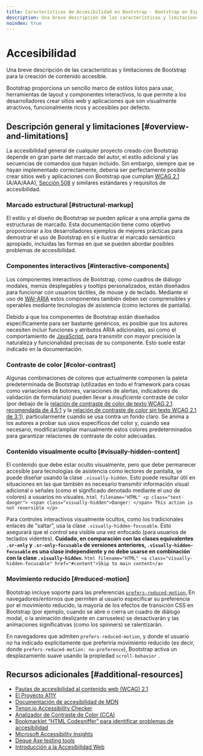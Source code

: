 ```yaml
---
title: Características de Accesibilidad en Bootstrap · Bootstrap en Español v5.3
description: Una breve descripción de las características y limitaciones de Bootstrap para la creación de contenido accesible.
noindex: true
---
```


# Accesibilidad

Una breve descripción de las características y limitaciones de Bootstrap para la creación de contenido accesible.

Bootstrap proporciona un sencillo marco de estilos listos para usar, herramientas de layout y componentes interactivos, lo que permite a los desarrolladores crear sitios web y aplicaciones que son visualmente atractivos, funcionalmente ricos y accesibles por defecto.

<MainBanner />

## Descripción general y limitaciones [#overview-and-limitations]

La accesibilidad general de cualquier proyecto creado con Bootstrap depende en gran parte del marcado del autor, el estilo adicional y las secuencias de comandos que hayan incluido. Sin embargo, siempre que se hayan implementado correctamente, debería ser perfectamente posible crear sitios web y aplicaciones con Bootstrap que cumplan [WCAG 2.1](https://www.w3.org/TR/WCAG/) (A/AA/AAA), [Sección 508](https://www.section508.gov/) y similares estándares y requisitos de accesibilidad.

### Marcado estructural [#structural-markup]

El estilo y el diseño de Bootstrap se pueden aplicar a una amplia gama de estructuras de marcado. Esta documentación tiene como objetivo proporcionar a los desarrolladores ejemplos de mejores prácticas para demostrar el uso de Bootstrap en sí e ilustrar el marcado semántico apropiado, incluidas las formas en que se pueden abordar posibles problemas de accesibilidad.

### Componentes interactivos [#interactive-components]

Los componentes interactivos de Bootstrap, como cuadros de diálogo modales, menús desplegables y tooltips personalizados, están diseñados para funcionar con usuarios táctiles, de mouse y de teclado. Mediante el uso de [WAI-ARIA](https://www.w3.org/WAI/standards-guidelines/aria/) estos componentes también deben ser comprensibles y operables mediante tecnologías de asistencia (como lectores de pantalla).

Debido a que los componentes de Bootstrap están diseñados específicamente para ser bastante genéricos, es posible que los autores necesiten incluir funciones y atributos ARIA adicionales, así como el comportamiento de [JavaScript](https://esdocu.dev/javascript), para transmitir con mayor precisión la naturaleza y funcionalidad precisas de su componente. Esto suele estar indicado en la documentación.

### Contraste de color [#color-contrast]

Algunas combinaciones de colores que actualmente componen la paleta predeterminada de Bootstrap (utilizadas en todo el framework para cosas como variaciones de botones, variaciones de alertas, indicadores de validación de formularios) pueden llevar a _insuficiente_ contraste de color (por debajo de la [relación de contraste de color de texto WCAG 2.1 recomendada de 4.5:1](https://www.w3.org/TR/WCAG/#contrast-minimum) y la [relación de contraste de color sin texto WCAG 2.1 de 3:1](https://www.w3.org/TR/WCAG/#non-text-contrast)), particularmente cuando se usa contra un fondo claro. Se anima a los autores a probar sus usos específicos del color y, cuando sea necesario, modificar/ampliar manualmente estos colores predeterminados para garantizar relaciones de contraste de color adecuadas.

### Contenido visualmente oculto [#visually-hidden-content]

El contenido que debe estar oculto visualmente, pero que debe permanecer accesible para tecnologías de asistencia como lectores de pantalla, se puede diseñar usando la clase `.visually-hidden`. Esto puede resultar útil en situaciones en las que también es necesario transmitir información visual adicional o señales (como el significado denotado mediante el uso de colores) a usuarios no visuales.
    ```html filename="HTML"
    <p class="text-danger">
      <span class="visually-hidden">Danger: </span>
      This action is not reversible
    </p>
    ```

Para controles interactivos visualmente ocultos, como los tradicionales enlaces de "saltar", usa la clase `.visually-hidden-focusable`. Esto asegurará que el control sea visible una vez enfocado (para usuarios de teclados videntes). **Cuidado, en comparación con las clases equivalentes `.sr-only` y `.sr-only-focusable` de versiones anteriores, `.visually-hidden-focusable` es una clase independiente y no debe usarse en combinación con la clase `.visually-hidden`.**
    ```html filename="HTML"
    <a class="visually-hidden-focusable" href="#content">Skip to main content</a>
    ```

### Movimiento reducido [#reduced-motion]

Bootstrap incluye soporte para las preferencias [`prefers-reduced-motion`.](https://www.w3.org/TR/mediaqueries-5/#prefers-reduced-motion) En navegadores/entornos que permiten al usuario especificar su preferencia por el movimiento reducido, la mayoría de los efectos de transición CSS en Bootstrap (por ejemplo, cuando se abre o cierra un cuadro de diálogo modal, o la animación deslizante en carruseles) se desactivarán y las animaciones significativas (como los spinners) se ralentizarán.

En navegadores que admiten `prefers-reduced-motion`, y donde el usuario _no_ ha indicado explícitamente que preferiría movimiento reducido (es decir, donde `prefers-reduced-motion: no-preference`), Bootstrap activa un desplazamiento suave usando la propiedad `scroll-behavior` .

<ContentSuggestion />

## Recursos adicionales [#additional-resources]

* [Pautas de accesibilidad al contenido web (WCAG) 2.1](https://www.w3.org/TR/WCAG/)
* [El Proyecto A11Y](https://www.a11yproject.com/)
* [Documentación de accesibilidad de MDN](https://developer.mozilla.org/en-US/docs/Web/Accessibility)
* [Tenon.io Accessibility Checker](https://tenon.io/)
* [Analizador de Contraste de Color (CCA)](https://www.tpgi.com/color-contrast-checker/)
* [Bookmarklet “HTML Codesniffer” para identificar problemas de accesibilidad](https://github.com/squizlabs/HTML_CodeSniffer)
* [Microsoft Accessibility Insights](https://accessibilityinsights.io/)
* [Deque Axe testing tools](https://www.deque.com/axe/)
* [Introducción a la Accesibilidad Web](https://www.w3.org/WAI/fundamentals/accessibility-intro/)